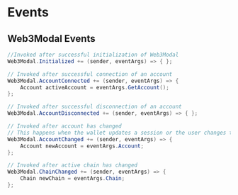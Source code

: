 # Events

## Web3Modal Events

```csharp
//Invoked after successful initialization of Web3Modal
Web3Modal.Initialized += (sender, eventArgs) => { };

// Invoked after successful connection of an account
Web3Modal.AccountConnected += (sender, eventArgs) => {
    Account activeAccount = eventArgs.GetAccount();
};

// Invoked after successful disconnection of an account
Web3Modal.AccountDisconnected += (sender, eventArgs) => { };

// Invoked after account has changed
// This happens when the wallet updates a session or the user changes the active chain.
Web3Modal.AccountChanged += (sender, eventArgs) => {
    Account newAccount = eventArgs.Account;
};

// Invoked after active chain has changed
Web3Modal.ChainChanged += (sender, eventArgs) => {
    Chain newChain = eventArgs.Chain;
};
```